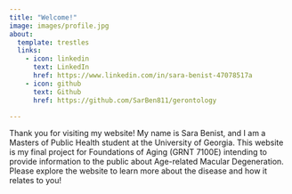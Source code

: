 ```yaml
---
title: "Welcome!"
image: images/profile.jpg
about:
  template: trestles
  links:
    - icon: linkedin
      text: LinkedIn
      href: https://www.linkedin.com/in/sara-benist-47078517a
    - icon: github
      text: Github
      href: https://github.com/SarBen811/gerontology

---
```






Thank you for visiting my website! My name is Sara Benist, and I am a Masters of Public Health student at the University of Georgia. This website is my final project for Foundations of Aging (GRNT 7100E) intending to provide information to the public about Age-related Macular Degeneration. Please explore the website to learn more about the disease and how it relates to you!




